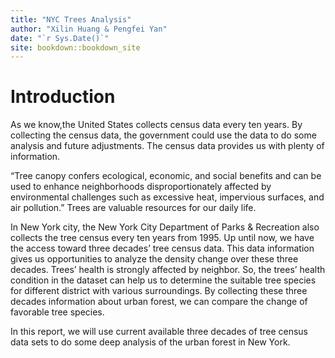 ```yaml
--- 
title: "NYC Trees Analysis"
author: "Xilin Huang & Pengfei Yan"
date: "`r Sys.Date()`"
site: bookdown::bookdown_site
---
```


# Introduction

As we know,the United States collects census data every ten years. By collecting the census data, the government could use the data to do some analysis and future adjustments. The census data provides us with plenty of information. 

"Tree canopy confers ecological, economic, and social benefits and can be used to enhance neighborhoods disproportionately affected by environmental challenges such as excessive heat, impervious surfaces, and air pollution." Trees are valuable resources for our daily life.

In New York city, the New York City Department of Parks & Recreation also collects the tree census every ten years from 1995. Up until now, we have the access toward three decades' tree census data. This data information gives us opportunities to analyze the density change over these three decades. Trees' health is strongly affected by neighbor. So, the trees' health condition in the dataset can help us to determine the suitable tree species for different district with various surroundings. By collecting these three decades information about urban forest, we can compare the change of favorable tree species.

In this report, we will use current available three decades of tree census data sets to do some deep analysis of the urban forest in New York.




